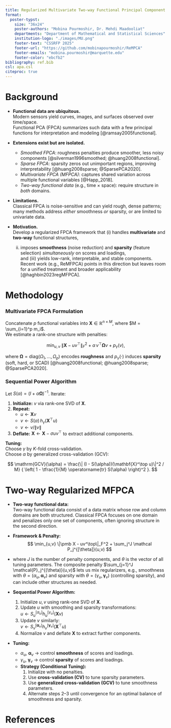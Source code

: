 ```yaml
---
title: Regularized Multivariate Two-way Functional Principal Component Analysis
format:
  poster-typst: 
    size: "36x24"
    poster-authors: "Mobina Pourmoshir, Dr. Mehdi Maadooliat"
    departments: "Department of Mathematical and Statistical Sciences"
    institution-logo: "./images/MU.png"
    footer-text: "CSSRFP 2025"
    footer-url: "https://github.com/mobinapourmoshir/ReMPCA"
    footer-emails: "mobina.pourmoshir@marquette.edu"
    footer-color: "ebcfb2"
bibliography: ref.bib
csl: apa.csl
citeproc: true
---
```


# Background

- **Functional data are ubiquitous.**  
  Modern sensors yield curves, images, and surfaces observed over time/space.  
  Functional PCA (FPCA) summarizes such data with a few principal functions for interpretation and modeling [@ramsay2005functional].

- **Extensions exist but are isolated.**
  - *Smoothed FPCA*: roughness penalties produce smoother, less noisy components [@silverman1996smoothed; @huang2008functional].
  - *Sparse FPCA*: sparsity zeros out unimportant regions, improving interpretability [@huang2008sparse; @SparsePCA2020].
  - *Multivariate FPCA (MFPCA)*: captures shared variation across multiple functional variables [@Happ_2018].
  - *Two-way functional data* (e.g., time × space): require structure in *both* domains.

- **Limitations.**  
  Classical FPCA is noise-sensitive and can yield rough, dense patterns; many methods address *either* smoothness *or* sparsity, or are limited to univariate data.

- **Motivation.**  
  Develop a regularized FPCA framework that (i) handles **multivariate** and **two-way** functional structures,  
  (ii) imposes **smoothness** (noise reduction) and **sparsity** (feature selection) *simultaneously* on scores and loadings,  
  and (iii) yields low-rank, interpretable, and stable components.  
  Recent work (e.g., ReMFPCA) points in this direction but leaves room for a unified treatment and broader applicability [@haghbin2023regMFPCA].



# Methodology
### Multivariate FPCA Formulation

Concatenate $p$ functional variables into $\mathbf{X}\in\mathbb{R}^{n\times M}$, where $M = \sum_{i=1}^p m_i$.  
We estimate a rank-one structure with penalties:

$$
\min_{u,v}\;\|\mathbf{X}-uv^\top\|_F^2
+ \alpha\, v^\top \boldsymbol{\Omega} v
+ p_\gamma(v),
$$

where $\boldsymbol{\Omega} = \mathrm{diag}(\Omega_1,\ldots,\Omega_p)$ encodes **roughness** and $p_\gamma(\cdot)$ induces **sparsity** (soft, hard, or SCAD) [@huang2008functional; @huang2008sparse; @SparsePCA2020].


### Sequential Power Algorithm

Let $S(\alpha) = (I + \alpha \boldsymbol{\Omega})^{-1}$. Iterate:

1. **Initialize:** $v$ via rank-one SVD of $\mathbf{X}$.
2. **Repeat:**  
   - $u \leftarrow \mathbf{X}v$  
   - $v \leftarrow S(\alpha)\,h_\gamma(\mathbf{X}^\top u)$  
   - $v \leftarrow v / \|v\|$
3. **Deflate:** $\mathbf{X} \leftarrow \mathbf{X} - \sigma uv^\top$ to extract additional components.

**Tuning:**  
Choose $\gamma$ by $K$-fold cross-validation.  
Choose $\alpha$ by generalized cross-validation (GCV):

$$
\mathrm{GCV}(\alpha)
= \frac{\| (I - S(\alpha))(\mathbf{X}^\top u)\|^2 / M}
{ \left( 1 - \tfrac{1}{M} \operatorname{tr} S(\alpha) \right)^2 }.
$$



# Two-way Regularized MFPCA

- **Two-way functional data:**  
  Two-way functional data consist of a data matrix whose row and column domains are both structured. Classical FPCA focuses on one domain and penalizes only one set of components, often ignoring structure in the second direction.


- **Framework & Penalty:**  
  $$
  \min_{u,v} \|\pmb X - uv^\top\|_F^2 + 
    \sum_j^J \mathcal P_j^{[\theta]}(u,v)
  $$
- where $J$ is the number of penalty components, and $\theta$ is the vector of all tuning parameters. The composite penalty $\sum_{j=1}^J \mathcal{P}_j^{(\theta)}(u,v)$ lets us mix regularizers, e.g., smoothness with $\theta=(\alpha_u,\boldsymbol{\alpha}_v)$ and sparsity with $\theta=(\gamma_u,\boldsymbol{\gamma}_v)$ (controlling sparsity), and can include other structures as needed.



- **Sequential Power Algorithm:**  
  1. Initialize $u, v$ using rank-one SVD of $\mathbf{X}$.  
  2. Update $u$ with smoothing and sparsity transformations:  
     $u \leftarrow S_u^{[\alpha_u]} h_u^{[\gamma_u]}(\mathbf{X}v)$  
  3. Update $v$ similarly:  
     $v \leftarrow S_v^{[\boldsymbol{\alpha}_v]} h_v^{[\boldsymbol{\gamma}_v]}(\mathbf{X}^\top u)$  
  4. Normalize $v$ and deflate $\mathbf{X}$ to extract further components.

- **Tuning:**  
    - $\alpha_u$, $\boldsymbol{\alpha}_v$ → control **smoothness** of scores and loadings.  
    - $\gamma_u$, $\boldsymbol{\gamma}_v$ → control **sparsity** of scores and loadings.
  - **Strategy (Conditional Tuning):**  
    1. Initialize with no penalties.  
    2. Use **cross-validation (CV)** to tune sparsity parameters.  
    3. Use **generalized cross-validation (GCV)** to tune smoothness parameters.  
    4. Alternate steps 2–3 until convergence for an optimal balance of smoothness and sparsity.



```{=typst}
#grid(
  columns: 2,
  gutter: 12pt,

  // Row 1
  block(image("images/True.jpg", width: 3.2in) + text(10pt, "\nTrue")),
  block(image("images/NoisyChessboard.jpg", width: 3.2in) + text(10pt, "\nNoisy")),

  // Row 2
  block(image("images/svd_Reconstructed.jpg", width: 3.2in) + text(10pt, "\nSVD reconstructed")),
  block(image("images/smooth_reconstructed.jpg", width: 3.2in) + text(10pt, "\nSmoothed reconstructed")),

  // Row 3
  block(image("images/Lasso_reconstructed.jpg", width: 3.2in) + text(10pt, "\nGroup LASSO reconstructed")),

  // U & V side-by-side in the right-bottom cell (nested grid)
  block(
    grid(
      columns: 2,
      gutter: 8pt,
      image("images/u1plots.jpg", width: 3.05in),
      image("images/v1plots.jpg", width: 3.05in),
    )
    + text(10pt, "\nScores (u)      Loadings (v)")
  )
)
```



# References
```{=typst}
#set text(size: 12pt)
```

